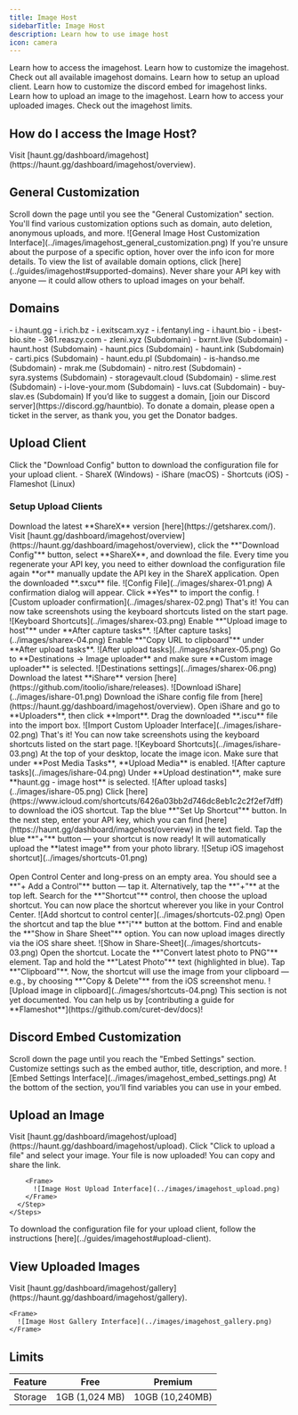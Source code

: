 ---
title: Image Host
sidebarTitle: Image Host
description: Learn how to use image host 
icon: camera
---

<div className="mobile-only">
<Card title="Access Imagehost" icon="circle-1" href="../guides/imagehost#how-do-i-access-the-image-host" horizontal>
Learn how to access the imagehost.
</Card>

<Card title="General Customization" icon="circle-2" href="../guides/imagehost#general-customization" horizontal>
Learn how to customize the imagehost.
</Card>

<Card title="Domains" icon="circle-3" href="../guides/imagehost#domains" horizontal>
Check out all available imagehost domains.
</Card>

<Card title="Setup Upload Clients" icon="circle-4" href="../guides/imagehost#setup-upload-clients" horizontal>
Learn how to setup an upload client.
</Card>

<Card title="Discord Embed Customization" icon="circle-5" href="../guides/imagehost#discord-embed-customization" horizontal>
Learn how to customize the discord embed for imagehost links.
</Card>

<Card title="Upload An Image" icon="circle-6" href="../guides/imagehost#upload-an-image" horizontal>
Learn how to upload an image to the imagehost.
</Card>

<Card title="View Uploaded Images" icon="circle-7" href="../guides/imagehost#view-uploaded-images" horizontal>
Learn how to access your uploaded images.
</Card>

<Card title="Limits" icon="circle-8" href="../guides/imagehost#limits" horizontal>
Check out the imagehost limits.
</Card>
</div>

## How do I access the Image Host?

<Steps>
  <Step title="Open the Dashboard in the Image Host section">
    Visit [haunt.gg/dashboard/imagehost](https://haunt.gg/dashboard/imagehost/overview).
  </Step>
</Steps>

## General Customization

<Steps>
  <Step title="Scroll down">
    Scroll down the page until you see the "General Customization" section.
  </Step>
  <Step title="Start customizing">
    You'll find various customization options such as domain, auto deletion, anonymous uploads, and more.
  </Step>
</Steps>

<Frame>
  ![General Image Host Customization Interface](../images/imagehost_general_customization.png)
</Frame>

<Tip>
If you're unsure about the purpose of a specific option, hover over the info icon for more details.
</Tip>

<Info>
To view the list of available domain options, click [here](../guides/imagehost#supported-domains).
</Info>

<Danger>
Never share your API key with anyone — it could allow others to upload images on your behalf.
</Danger>

## Domains

<Accordion title="Supported Domains">
- i.haunt.gg  
- i.rich.bz
- i.exitscam.xyz
- i.fentanyl.ing
- i.haunt.bio
- i.best-bio.site
- 361.reaszy.com
- zleni.xyz (Subdomain)  
- bxrnt.live (Subdomain)  
- haunt.host (Subdomain)
- haunt.pics (Subdomain)
- haunt.ink (Subdomain)
- carti.pics (Subdomain)
- haunt.edu.pl (Subdomain)
- is-handso.me (Subdomain)
- mrak.me (Subdomain)
- nitro.rest (Subdomain)
- syra.systems (Subdomain)
- storagevault.cloud (Subdomain)
- slime.rest (Subdomain)
- i-love-your.mom (Subdomain)
- luvs.cat (Subdomain)
- buy-slav.es (Subdomain)
</Accordion>

<Tip>
If you’d like to suggest a domain, [join our Discord server](https://discord.gg/hauntbio). To donate a domain, please open a ticket in the server, as thank you, you get the Donator badges.
</Tip>


## Upload Client

<Steps>
  <Step title="Download Config">
    Click the "Download Config" button to download the configuration file for your upload client.
  </Step>
</Steps>

<Accordion title="Supported Upload Clients">
- ShareX (Windows)  
- iShare (macOS)  
- Shortcuts (iOS)  
- Flameshot (Linux)
</Accordion>

### Setup Upload Clients

<Tabs>

  <Tab title="ShareX" icon="https://getsharex.com/img/ShareX_Logo_White_Transparent.png">

<Accordion title="Download ShareX">
Download the latest **ShareX** version [here](https://getsharex.com/).
</Accordion>

<Steps>

<Step title="Download Config File">
Visit [haunt.gg/dashboard/imagehost/overview](https://haunt.gg/dashboard/imagehost/overview), click the **"Download Config"** button, select **ShareX**, and download the file.

<Info>
Every time you regenerate your API key, you need to either download the configuration file again **or** manually update the API key in the ShareX application.
</Info>

</Step>

<Step title="Open File">
Open the downloaded **.sxcu** file.

<Frame>
  ![Config File](../images/sharex-01.png)
</Frame>
</Step>

<Step title="Confirm">
A confirmation dialog will appear. Click **Yes** to import the config.

<Frame>
  ![Custom uploader confirmation](../images/sharex-02.png)
</Frame>
</Step>

<Step title="Done">
That's it! You can now take screenshots using the keyboard shortcuts listed on the start page.

<Frame>
  ![Keyboard Shortcuts](../images/sharex-03.png)
</Frame>
</Step>

</Steps>

<Accordion title="Make Sure Everything Works">

<Steps>

<Step>
Enable **"Upload image to host"** under **After capture tasks**.

<Frame>
  ![After capture tasks](../images/sharex-04.png)
</Frame>
</Step>

<Step>
Enable **"Copy URL to clipboard"** under **After upload tasks**.

<Frame>
  ![After upload tasks](../images/sharex-05.png)
</Frame>
</Step>

<Step>
Go to **Destinations → Image uploader** and make sure **Custom image uploader** is selected.

<Frame>
  ![Destinations settings](../images/sharex-06.png)
</Frame>
</Step>

</Steps>

</Accordion>

</Tab>

<Tab title="iShare" icon="crop-simple">

<Accordion title="Download iShare">
Download the latest **iShare** version [here](https://github.com/itoolio/ishare/releases).

<Frame>
  ![Download iShare](../images/ishare-01.png)
</Frame>
</Accordion>

<Steps>

<Step title="Download Config File">
Download the iShare config file from [here](https://haunt.gg/dashboard/imagehost/overview).
</Step>

<Step title="Open iShare">
Open iShare and go to **Uploaders**, then click **Import**.
</Step>

<Step title="Drag File">
Drag the downloaded **.iscu** file into the import box.

<Frame>
  ![Import Custom Uploader Interface](../images/ishare-02.png)
</Frame>
</Step>

<Step title="Done">
That's it! You can now take screenshots using the keyboard shortcuts listed on the start page.

<Frame>
  ![Keyboard Shortcuts](../images/ishare-03.png)
</Frame>
</Step>

</Steps>

<Accordion title="Make Sure Everything Works">

<Steps>

<Step>
At the top of your desktop, locate the image icon. Make sure that under **Post Media Tasks**, **Upload Media** is enabled.

<Frame>
  ![After capture tasks](../images/ishare-04.png)
</Frame>
</Step>

<Step>
Under **Upload destination**, make sure **haunt.gg - image host** is selected.

<Frame>
  ![After upload tasks](../images/ishare-05.png)
</Frame>
</Step>

</Steps>

</Accordion>

</Tab>


  <Tab title="Shortcuts" icon="apple">

<Steps>

<Step title="Download Shortcut">
Click [here](https://www.icloud.com/shortcuts/6426a03bb2d746dc8eb1c2c2f2ef7dff) to download the iOS shortcut.
</Step>

<Step title="Set Up Shortcut">
Tap the blue **"Set Up Shortcut"** button.
</Step>

<Step title="Configure API Key">
In the next step, enter your API key, which you can find [here](https://haunt.gg/dashboard/imagehost/overview) in the text field.
</Step>

<Step title="Done!">
Tap the blue **"+"** button — your shortcut is now ready! It will automatically upload the **latest image** from your photo library.
</Step>

</Steps>

<Frame>
![Setup iOS imagehost shortcut](../images/shortcuts-01.png)
</Frame><br/><br/>

<Accordion title="Add Shortcut to Control Center">

<Steps>

<Step title="Add a Control">
Open Control Center and long-press on an empty area. You should see a **"+ Add a Control"** button — tap it. Alternatively, tap the **"+"** at the top left.
</Step>

<Step title="Select Shortcut">
Search for the **"Shortcut"** control, then choose the upload shortcut.
</Step>

<Step title="Done">
You can now place the shortcut wherever you like in your Control Center.
</Step>

</Steps>

<Frame>
![Add shortcut to control center](../images/shortcuts-02.png)
</Frame>

</Accordion>

<Accordion title="Upload Image Using Share Sheet">

<Steps>

<Step title="Open Shortcut Settings">
Open the shortcut and tap the blue **"i"** button at the bottom.
</Step>

<Step title="Enable in Share Sheet">
Find and enable the **"Show in Share Sheet"** option.
</Step>

<Step title="Done">
You can now upload images directly via the iOS share sheet.
</Step>

</Steps>

<Frame>
![Show in Share-Sheet](../images/shortcuts-03.png)
</Frame>

</Accordion>

<Accordion title="Upload Image from Clipboard">

<Steps>

<Step title="Open Shortcut">
Open the shortcut.
</Step>

<Step title="Modify Element">
Locate the **"Convert latest photo to PNG"** element. Tap and hold the **"Latest Photo"** text (highlighted in blue).
</Step>

<Step title="Select Clipboard">
Tap **"Clipboard"**. Now, the shortcut will use the image from your clipboard — e.g., by choosing **"Copy & Delete"** from the iOS screenshot menu.
</Step>

</Steps>

<Frame>
![Upload image in clipboard](../images/shortcuts-04.png)
</Frame>

</Accordion>

</Tab>

  <Tab title="Flameshot" icon="fire-flame-curved">

<Tip>
This section is not yet documented. You can help us by [contributing a guide for **Flameshot**](https://github.com/curet-dev/docs)!
</Tip>

</Tab>

</Tabs>


## Discord Embed Customization

<Steps>
  <Step title="Scroll down">
    Scroll down the page until you reach the "Embed Settings" section.
  </Step>
  <Step title="Start customizing">
    Customize settings such as the embed author, title, description, and more.
  </Step>
</Steps>

<Frame>
  ![Embed Settings Interface](../images/imagehost_embed_settings.png)
</Frame>

<Info>
At the bottom of the section, you’ll find variables you can use in your embed.
</Info>

## Upload an Image

<Tabs>
  <Tab title="Manual Upload">
    <Steps>
      <Step title="Open the Upload section on the dashboard">
        Visit [haunt.gg/dashboard/imagehost/upload](https://haunt.gg/dashboard/imagehost/upload).
      </Step>
      <Step title="Choose file">
        Click "Click to upload a file" and select your image.
      </Step>
      <Step title="Done">
        Your file is now uploaded! You can copy and share the link.

        <Frame>
          ![Image Host Upload Interface](../images/imagehost_upload.png)
        </Frame>
      </Step>
    </Steps>
  </Tab>
  <Tab title="Upload Client">
    To download the configuration file for your upload client, follow the instructions [here](../guides/imagehost#upload-client).
  </Tab>
</Tabs>

## View Uploaded Images

<Steps>
  <Step title="Open the Gallery section on the dashboard">
    Visit [haunt.gg/dashboard/imagehost/gallery](https://haunt.gg/dashboard/imagehost/gallery).

    <Frame>
      ![Image Host Gallery Interface](../images/imagehost_gallery.png)
    </Frame>
  </Step>
</Steps>

## Limits

| Feature  | Free               | Premium         |
|----------|--------------------|-----------------|
| Storage  | 1GB (1,024 MB)      | 10GB (10,240MB)   |
